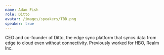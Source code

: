 ```yaml
---
name: Adam Fish
role: Ditto
avatar: /images/speakers/TBD.png
speaker: true
---
```


CEO and co-founder of Ditto, the edge sync platform that syncs data from edge to cloud even without connectivity. Previously worked for HBO, Realm Inc. 